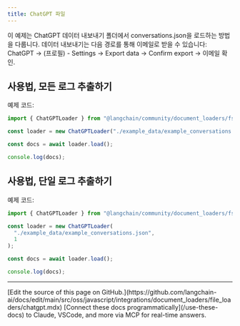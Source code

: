 ```yaml
---
title: ChatGPT 파일
---
```


이 예제는 ChatGPT 데이터 내보내기 폴더에서 conversations.json을 로드하는 방법을 다룹니다. 데이터 내보내기는 다음 경로를 통해 이메일로 받을 수 있습니다: ChatGPT -> (프로필) - Settings -> Export data -> Confirm export -> 이메일 확인.

## 사용법, 모든 로그 추출하기

예제 코드:

```typescript
import { ChatGPTLoader } from "@langchain/community/document_loaders/fs/chatgpt";

const loader = new ChatGPTLoader("./example_data/example_conversations.json");

const docs = await loader.load();

console.log(docs);
```

## 사용법, 단일 로그 추출하기

예제 코드:

```typescript
import { ChatGPTLoader } from "@langchain/community/document_loaders/fs/chatgpt";

const loader = new ChatGPTLoader(
  "./example_data/example_conversations.json",
  1
);

const docs = await loader.load();

console.log(docs);
```

---

<Callout icon="pen-to-square" iconType="regular">
    [Edit the source of this page on GitHub.](https://github.com/langchain-ai/docs/edit/main/src/oss/javascript/integrations/document_loaders/file_loaders/chatgpt.mdx)
</Callout>
<Tip icon="terminal" iconType="regular">
    [Connect these docs programmatically](/use-these-docs) to Claude, VSCode, and more via MCP for    real-time answers.
</Tip>
